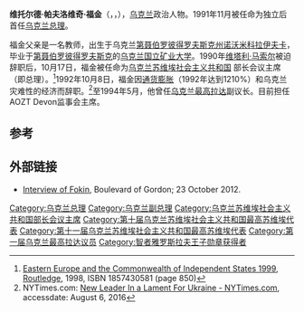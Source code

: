 {{Infobox Politician
 | name          = 维托尔德·福金<br><small>Вітольд Фокін</small>
 | image         = Фокин В.П..JPG
 | president     = [[列昂尼德·克拉夫丘克|列昂尼德·克拉夫丘克]]
 | predecessor   = [[维塔利·马索尔|维塔利·马索尔]] <small>([[乌克兰苏维埃社会主义共和国|UkrSSR]])</small>
 | successor     = [[列昂尼德·库奇马|列昂尼德·库奇马]]
 | order         = [[乌克兰总理|首任]]
 | office        = 乌克兰总理
 | term_start    = 1990年10月23日
 | term_end      = 1992年10月1日 <br> <small>(代理至1991年8月24日)</small>
 | office2       = 乌克兰{{tsl|uk|Держплан УРСР||Derzhplan}}
 | primeminister2= [[维塔利·马索尔|维塔利·马索尔]]
 | term_start2   = 1987年7月
 | term_end2     = 1990年
 | predecessor2  = [[维塔利·马索尔|维塔利·马索尔]] 
 | successor2    = 职务废除
 | birth_date    = {{birth date and age|df=yes|1932|10|25}}
 | birth_place   = 乌克兰[[第聂伯罗彼得罗夫斯克州|第聂伯罗彼得罗夫斯克州]][[诺沃米科拉伊夫卡_(扎波罗热州)|诺沃米科拉伊夫卡]]（现属[[扎波罗热州|扎波罗热州]]）
 | party         = [[苏联共产党|苏联共产党]]→[[無黨籍|無黨籍]]
 | alma_mater    = [[乌克兰国立矿业大学|乌克兰国立矿业大学]]
 | spouse        = Tomila Hryhoriivna
 | children      = 一子 <br> 一女 
 | religion      = 
 | nationality   = 
 | signature     = Vitold Fokin Signature 1974.png
}}
'''维托尔德·帕夫洛维奇·福金'''（{{lang-uk|Віто́льд Па́влович Фо́кін}}，{{lang-ru|Витольд Павлович Фокин}}，{{bd|1932年|10月25日|||catIdx=F}}），[[乌克兰|乌克兰]]政治人物。1991年11月被任命为独立后首任[[乌克兰总理|乌克兰总理]]。

福金父亲是一名教师，出生于乌克兰[[第聂伯罗彼得罗夫斯克州|第聂伯罗彼得罗夫斯克州]][[诺沃米科拉伊夫卡_(扎波罗热州)|诺沃米科拉伊夫卡]]，毕业于[[第聂伯罗彼得罗夫斯克|第聂伯罗彼得罗夫斯克]]的[[乌克兰国立矿业大学|乌克兰国立矿业大学]]。1990年[[维塔利·马索尔|维塔利·马索尔]]被迫辞职后，10月17日，福金被任命为[[乌克兰苏维埃社会主义共和国|乌克兰苏维埃社会主义共和国]] 部长会议主席（即总理）。<ref>[http://books.google.com/books?id=qmN95fFocsMC&pg=PA850&dq=Vitold+Fokin&hl=nl&sa=X&ei=k642T6PaC8Wy8gOLpNXEAg&ved=0CDwQ6AEwAjgK#v=onepage&q=Fokin&f=false Eastern Europe and the Commonwealth of Independent States 1999], [[Routledge|Routledge]], 1998, ISBN 1857430581 (page 850)</ref>1992年10月8日，福金因[[通货膨胀|通货膨胀]]（1992年达到1210%）和乌克兰灾难性的经济而辞职。<ref name="nytimes.com">NYTimes.com: [http://www.nytimes.com/1992/11/09/world/new-leader-in-a-lament-for-ukraine.html New Leader In a Lament For Ukraine - NYTimes.com], accessdate: August 6, 2016</ref>至1994年5月，他曾任[[乌克兰最高拉达|乌克兰最高拉达]]副议长。目前担任AOZT Devon监事会主席。

==参考==
{{reflist|colwidth=30em}}

==外部链接==
* [http://www.bulvar.com.ua/arch/2012/43/5087a8606b3ca/ Interview of Fokin], Boulevard of Gordon; 23 October 2012.

{{s-start}}
{{s-off}}
{{succession box | title=[[乌克兰总理|乌克兰总理]] | before=[[维塔利·马索尔|维塔利·马索尔]] | after=[[列昂尼德·库奇马|列昂尼德·库奇马]] | years=1990–1992}}
{{s-end}}

{{乌克兰总理}}
{{Authority control}}

{{DEFAULTSORT:Fokin, Vitold}}
[[Category:乌克兰总理|Category:乌克兰总理]]
[[Category:乌克兰副总理|Category:乌克兰副总理]]
[[Category:乌克兰苏维埃社会主义共和国部长会议主席|Category:乌克兰苏维埃社会主义共和国部长会议主席]]
[[Category:第十届乌克兰苏维埃社会主义共和国最高苏维埃代表|Category:第十届乌克兰苏维埃社会主义共和国最高苏维埃代表]]
[[Category:第十一届乌克兰苏维埃社会主义共和国最高苏维埃代表|Category:第十一届乌克兰苏维埃社会主义共和国最高苏维埃代表]]
[[Category:第一届乌克兰最高拉达议员|Category:第一届乌克兰最高拉达议员]]
[[Category:智者雅罗斯拉夫王子勋章获得者|Category:智者雅罗斯拉夫王子勋章获得者]]